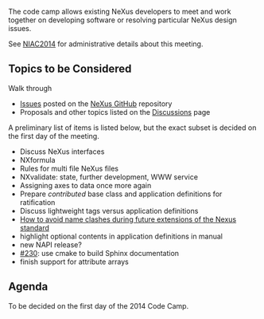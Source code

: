 The code camp allows existing NeXus developers to meet and work together on developing software or resolving particular NeXus design issues. 

See [[NIAC2014]] for administrative details about this meeting.

== Topics to be Considered ==

Walk through
* [https://github.com/nexusformat/definitions/issues Issues] posted on the [https://github.com/nexusformat NeXus GitHub] repository
* Proposals and other topics listed on the [[Discussions]] page

A preliminary list of items is listed below, but the exact subset is decided on the first day of the meeting.
* Discuss NeXus interfaces
* NXformula
* Rules for multi file NeXus files
* NXvalidate: state, further development, WWW service
* Assigning axes to data once more again
* Prepare ''contributed'' base class and application definitions for ratification
* Discuss lightweight tags versus application definitions
* [[How to avoid name clashes during future extensions of the Nexus standard]]
* highlight optional contents in application definitions in manual
* new NAPI release?
* [https://github.com/nexusformat/definitions/issues/230 #230]: use cmake to build Sphinx documentation
* finish support for attribute arrays

== Agenda ==

To be decided on the first day of the 2014 Code Camp.